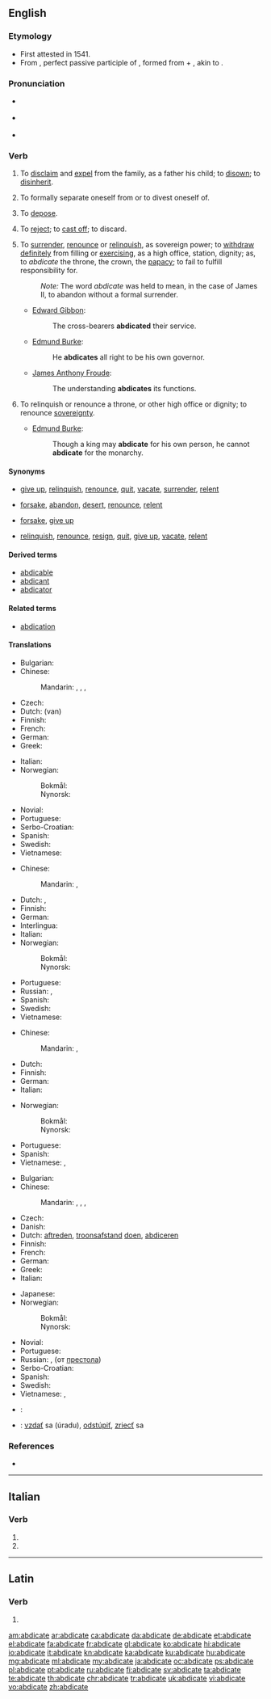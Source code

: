 ==English==

===Etymology===
* First attested in 1541.
* From {{etyl|la|en}} {{term|abdicatus|abdicātus|renounced|lang=la}}, perfect passive participle of {{term|abdico|abdicō|renounce, reject, disclaim|lang=la}}, formed from {{term|ab||away|lang=la}} + {{term|dico|dicō|proclaim, dedicate, declare|lang=la}}, akin to {{term|dico|dīcō|say|lang=la}}.

===Pronunciation===
* {{a|RP}} {{IPA|/ˈæb.dɪˌkeɪt/}}
* {{a|US}} {{X-SAMPA|/{bdIkEt/}}
* {{audio|En-us-abdicate.ogg|Audio (US)}}

===Verb===
{{en-verb|abdicat|ing}}

# {{transitive|obsolete}} To [[disclaim]] and [[expel]] from the family, as a father his child; to [[disown]]; to [[disinherit]]. {{defdate|Attested from the mid 16<sup>th</sup> century until the early 19<sup>th</sup> century.}}
# {{transitive|reflexive|obsolete}} To formally separate oneself from or to divest oneself of. {{defdate|First attested from the mid 16<sup>th</sup> century until the late 17<sup>th</sup> century.}}
# {{transitive|obsolete}} To [[depose]]. {{defdate|Attested from the early 17<sup>th</sup> century until the late 18<sup>th</sup> century.}}
# {{transitive|obsolete}} To [[reject]]; to [[cast off]]; to discard. {{defdate|Attested from the mid 16<sup>th</sup> century until the late 17<sup>th</sup> century.}}
# {{transitive}} To [[surrender]], [[renounce]] or [[relinquish]], as sovereign power; to [[withdraw]] [[definitely]] from filling or [[exercising]], as a high office, station, dignity; as, to ''abdicate'' the throne, the crown, the [[papacy]]; to fail to fulfill responsibility for. {{defdate|First attested in the mid 17<sup>th</sup> century.}}
#: ''Note:'' The word ''abdicate'' was held to mean, in the case of James II, to abandon without a formal surrender.
#* {{rfdate}} [[w:Edward Gibbon|Edward Gibbon]]:
#*: The cross-bearers '''abdicated''' their service.
#* {{rfdate}} [[w:Edmund Burke|Edmund Burke]]:
#*: He '''abdicates''' all right to be his own governor.
#* {{rfdate}} [[w:James Anthony Froude|James Anthony Froude]]:
#*: The understanding '''abdicates''' its functions.
# {{intransitive}} To relinquish or renounce a throne, or other high office or dignity; to renounce [[sovereignty]]. {{defdate|First attested in the early 18<sup>th</sup> century.}}
#* {{rfdate}} [[w:Edmund Burke|Edmund Burke]]:
#*: Though a king may '''abdicate''' for his own person, he cannot '''abdicate''' for the monarchy.

====Synonyms====
* {{sense|surrender, renounce, or relinquish}} [[give up]], [[relinquish]], [[renounce]], [[quit]], [[vacate]], [[surrender]], [[relent]]
* {{sense|reject; cast off}} [[forsake]], [[abandon]], [[desert]], [[renounce]], [[relent]]
* {{sense|disclaim and expel from family; disown; disinherit}} [[forsake]], [[give up]]
* {{sense|relinquish or renounce a high office or sovereignty}} [[relinquish]], [[renounce]], [[resign]], [[quit]], [[give up]], [[vacate]], [[relent]]

====Derived terms====
* [[abdicable]]
* [[abdicant]]
* [[abdicator]]

====Related terms====
* [[abdication]]

====Translations====
{{trans-top|surrender or relinquish}}
* Bulgarian: {{t-|bg|отказвам се от}}
* Chinese:
*: Mandarin: {{qualifier|give up throne}} {{t|cmn|禪讓|sc=Hani}}, {{t|cmn|禅让|tr=shànràng|sc=Hani}}, {{qualifier|leave any position}} {{t|cmn|退位|tr=tuìwèi|sc=Hani}}, {{t|cmn|退出|tr=tuìchū|sc=Hani}}
* Czech: {{t+|cs|abdikovat}}
* Dutch: {{t-|nl|afstand doen}} (van)
* Finnish: {{t+|fi|luopua}}
* French: {{t+|fr|abdiquer}}
* German: {{t+|de|abdanken}}
* Greek: {{t+|el|αποποιούμαι|tr=apopoioýmai}}
{{trans-mid}}
* Italian: {{t+|it|abdicare}}
* Norwegian:
*: Bokmål: {{t-|no|frasi seg}}
*: Nynorsk: {{t-|nn|fråseie seg}}
* Novial: {{tø|nov|abdika}}
* Portuguese: {{t+|pt|abdicar}}
* Serbo-Croatian: {{t-|sh|abdicirati|alt=abdicírati|sc=Latn}}
* Spanish: {{t+|es|abdicar}}
* Swedish: {{t+|sv|ge upp}}
* Vietnamese: {{t+|vi|từ bỏ}}
{{trans-bottom}}

{{trans-top|reject}}
* Chinese:
*: Mandarin: {{t|cmn|拒絕|sc=Hani}}, {{t|cmn|拒绝|tr=jùjué|sc=Hani}}
* Dutch: {{t+|nl|weigeren}}, {{t+|nl|afwijzen}}
* Finnish: {{t+|fi|hylätä}}
* German: {{t+|de|verweigern}}
* Interlingua: {{t-|ia|abdicar}}
* Italian: {{t+|it|abdicare}}
* Norwegian:
*: Bokmål: {{t-|no|avvise}}
*: Nynorsk: {{t-|nn|avvise}}
{{trans-mid}}
* Portuguese: {{t+|pt|abdicar}}
* Russian: {{t+|ru|отказываться|tr=otkázyvatʹsja}} {{impf}}, {{t+|ru|отказаться|tr=otkazátʹsja}} {{pf.}}
* Spanish: {{t+|es|abdicar}}
* Swedish: {{t+|sv|avvisa}}
* Vietnamese: {{t+|vi|từ bỏ}}
{{trans-bottom}}

{{trans-top|disinherit}}
* Chinese:
*: Mandarin: {{t|cmn|辭職|sc=Hani}}, {{t|cmn|辞职|tr=cízhí|sc=Hani}}
* Dutch: {{t+|nl|onterven}}
* Finnish: {{t-|fi|tehdä perinnöttömäksi}}
* German: {{t-|de|ausstoßen}}
* Italian: {{t+|it|abdicare}}
{{trans-mid}}
* Norwegian:
*: Bokmål: {{t-|no|fornekte}}
*: Nynorsk: {{t-|nn|fornekte}}
* Portuguese: {{t-|pt|deserdar}}
* Spanish: {{t+|es|abdicar}}
* Vietnamese: {{t+|vi|từ bỏ}}, {{t+|vi|bỏ}}
{{trans-bottom}}

{{trans-top|renounce a throne}}
* Bulgarian: {{t+|bg|абдикирам}}
* Chinese:
*: Mandarin: {{qualifier|give up throne}} {{t|cmn|禪讓|sc=Hani}}, {{t|cmn|禅让|tr=shànràng|sc=Hani}}, {{qualifier|leave any position}} {{t|cmn|退位|tr=tuìwèi|sc=Hani}}, {{t|cmn|退出|tr=tuìchū|sc=Hani}}
* Czech: {{t+|cs|abdikovat}}
* Danish: {{t+|da|abdicere}}
* Dutch: [[aftreden]], [[troonsafstand]] [[doen]], [[abdiceren]]
* Finnish: {{t+|fi|luopua}}
* French: {{t+|fr|abdiquer}}
* German: {{t+|de|abdanken}}
* Greek: {{t+|el|παραιτούμαι|tr=paretoómay}}
* Italian: {{t+|it|abdicare}}
{{trans-mid}}
* Japanese: {{t-|ja|退位|tr=たいいする, taii suru|alt=退位する}}
* Norwegian:
*: Bokmål: {{t+|no|abdisere}}
*: Nynorsk: {{t-|nn|abdisere}}
* Novial: {{tø|nov|abdika}}
* Portuguese: {{t+|pt|abdicar}}
* Russian: {{t+|ru|отрекаться|tr=otrekátʹsja}} {{impf}}, {{t+|ru|отречься|tr=otréčʹsja}} {{pf.}} (от [[престол|престола]])
* Serbo-Croatian: {{t-|sh|abdicirati|alt=abdicírati}}
* Spanish: {{t+|es|abdicar}}
* Swedish: {{t+|sv|abdikera}}
* Vietnamese: {{t+|vi|thoái vị}}, {{t-|vi|từ ngôi}}
{{trans-bottom}}

{{checktrans-top}}
* {{ttbc|mk}}: {{t-|mk|одкажува|alt=се одкажува|tr=se odkažuva}}
{{trans-mid}}
* {{ttbc|sk}}: [[vzdať]] sa (úradu), [[odstúpiť]], [[zriecť]] sa
{{trans-bottom}}

===References===
* {{R:Webster 1913}}

----

==Italian==

===Verb===
{{head|it|verb form}}

# {{conjugation of|abdicare||2|p|pres|ind|lang=it}}
# {{conjugation of|abdicare||2|p|imp||lang=it}}

----

==Latin==

===Verb===
{{la-verb-form|abdicāte}}

# {{conjugation of|abdico|abdicō|1|p|pres|act|imp|lang=la}}

[[am:abdicate]]
[[ar:abdicate]]
[[ca:abdicate]]
[[da:abdicate]]
[[de:abdicate]]
[[et:abdicate]]
[[el:abdicate]]
[[fa:abdicate]]
[[fr:abdicate]]
[[gl:abdicate]]
[[ko:abdicate]]
[[hi:abdicate]]
[[io:abdicate]]
[[it:abdicate]]
[[kn:abdicate]]
[[ka:abdicate]]
[[ku:abdicate]]
[[hu:abdicate]]
[[mg:abdicate]]
[[ml:abdicate]]
[[my:abdicate]]
[[ja:abdicate]]
[[oc:abdicate]]
[[ps:abdicate]]
[[pl:abdicate]]
[[pt:abdicate]]
[[ru:abdicate]]
[[fi:abdicate]]
[[sv:abdicate]]
[[ta:abdicate]]
[[te:abdicate]]
[[th:abdicate]]
[[chr:abdicate]]
[[tr:abdicate]]
[[uk:abdicate]]
[[vi:abdicate]]
[[vo:abdicate]]
[[zh:abdicate]]